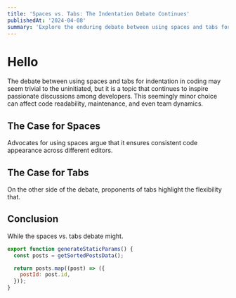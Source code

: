 ```yaml
---
title: 'Spaces vs. Tabs: The Indentation Debate Continues'
publishedAt: '2024-04-08'
summary: 'Explore the enduring debate between using spaces and tabs for code indentation, and why this choice matters more than you might think.'
---
```


# Hello
The debate between using spaces and tabs for indentation in coding may seem trivial to the uninitiated, but it is a topic that continues to inspire passionate discussions among developers. This seemingly minor choice can affect code readability, maintenance, and even team dynamics.


## The Case for Spaces

Advocates for using spaces argue that it ensures consistent code appearance across different editors.

## The Case for Tabs

On the other side of the debate, proponents of tabs highlight the flexibility that.

## Conclusion

While the spaces vs. tabs debate might. 

```js
export function generateStaticParams() {
  const posts = getSortedPostsData();

  return posts.map((post) => ({
    postId: post.id,
  }));
}
```
